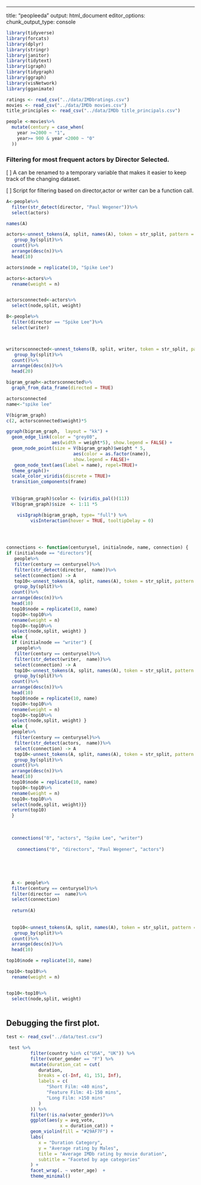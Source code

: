 ---
title: "peopleeda"
output: html_document
editor_options: 
  chunk_output_type: console


```r
library(tidyverse)
library(forcats)
library(dplyr)
library(stringr)
library(janitor)
library(tidytext)
library(igraph)
library(tidygraph)
library(ggraph)
library(visNetwork)
library(gganimate)
```


```r
ratings <- read_csv("../data/IMDbratings.csv")
movies <- read_csv("../data/IMDb movies.csv")
title_principles <- read_csv("../data/IMDb title_principals.csv")
```

```r
people <-movies%>%
  mutate(century = case_when(
    year >=2000 ~ "1",
    year>= 900 & year <2000 ~ "0"
  ))  


```

 
### Filtering for most frequent actors by Director Selected.

[ ] A can be renamed to a temporary variable that makes it easier to keep track of the changing dataset. 

[ ] Script for filtering based on director,actor or writer can be a function call. 
```r
A<-people%>%
  filter(str_detect(director, "Paul Wegener"))%>%
  select(actors)

names(A)

actors<-unnest_tokens(A, split, names(A), token = str_split, pattern = ",")%>%
   group_by(split)%>%
  count()%>%
  arrange(desc(n))%>%
  head(10)

actors$node = replicate(10, "Spike Lee")

actors<-actors%>%
  rename(weight = n)


actorsconnected<-actors%>%
  select(node,split, weight)

B<-people%>%
  filter(director == "Spike Lee")%>%
  select(writer)



writorsconnected<-unnest_tokens(B, split, writer, token = str_split, pattern = ",")%>%
   group_by(split)%>%
  count()%>%
  arrange(desc(n))%>%
  head(20)

```


```r

bigram_graph<-actorsconnected%>%
  graph_from_data_frame(directed = TRUE)

actorsconnected
name<-"spike lee"

V(bigram_graph)
c(2, actorsconnected$weight)*5

ggraph(bigram_graph,  layout = "kk") +
  geom_edge_link(color = "grey80",
                 aes(width = weight*5), show.legend = FALSE) +
  geom_node_point(size = V(bigram_graph)$weight * 5,
                         aes(color = as.factor(name)),
                         show.legend = FALSE)+
   geom_node_text(aes(label = name), repel=TRUE)+
  theme_graph()+
  scale_color_viridis(discrete = TRUE)+
  transition_components(frame)
  
  
  V(bigram_graph)$color <- (viridis_pal()(11))
  V(bigram_graph)$size  <- 1:11 *5

    visIgraph(bigram_graph, type= "full") %>%
         visInteraction(hover = TRUE, tooltipDelay = 0)
  



connections <- function(centurysel, initialnode, name, connection) { 
if (initialnode == "directors"){
   people%>%
   filter(century == centurysel)%>%
   filter(str_detect(director,  name))%>%
   select(connection) -> A
   top10<-unnest_tokens(A, split, names(A), token = str_split, pattern = ",")%>%
   group_by(split)%>%
  count()%>%
  arrange(desc(n))%>%
  head(10)
  top10$node = replicate(10, name)
  top10<-top10%>%
  rename(weight = n)
  top10<-top10%>%
  select(node,split, weight) }
  else {
  if (initialnode == "writer") {
    people%>%
   filter(century == centurysel)%>%
   filter(str_detect(writer,  name))%>%
   select(connection) -> A
   top10<-unnest_tokens(A, split, names(A), token = str_split, pattern = ",")%>%
   group_by(split)%>%
  count()%>%
  arrange(desc(n))%>%
  head(10)
  top10$node = replicate(10, name)
  top10<-top10%>%
  rename(weight = n)
  top10<-top10%>%
  select(node,split, weight) }
  else {
  people%>%
   filter(century == centurysel)%>%
   filter(str_detect(actors,  name))%>%
   select(connection) -> A
   top10<-unnest_tokens(A, split, names(A), token = str_split, pattern = ",")%>%
   group_by(split)%>%
  count()%>%
  arrange(desc(n))%>%
  head(10)
  top10$node = replicate(10, name)
  top10<-top10%>%
  rename(weight = n)
  top10<-top10%>%
  select(node,split, weight)}}
  return(top10)
  }
  
  
  
  connections("0", "actors", "Spike Lee", "writer")
  
    connections("0", "directors", "Paul Wegener", "actors")
    
   
  
  
  
  A <- people%>%
  filter(century == centurysel)%>%
  filter(director ==  name)%>%
  select(connection)
  
  return(A)
  
  
  top10<-unnest_tokens(A, split, names(A), token = str_split, pattern = ",")%>%
   group_by(split)%>%
  count()%>%
  arrange(desc(n))%>%
  head(10)

top10$node = replicate(10, name)

top10<-top10%>%
  rename(weight = n)


top10<-top10%>%
  select(node,split, weight) 
  
```


## Debugging the first plot.


```r
test <- read_csv("../data/test.csv")

 test %>%
         filter(country %in% c("USA", "UK")) %>%
         filter(voter_gender == "F") %>%
         mutate(duration_cat = cut(
            duration,
            breaks = c(-Inf, 41, 151, Inf),
            labels = c(
               "Short Film: <40 mins",
               "Feature Film: 41-150 mins",
               "Long Film: >150 mins"
            )
         )) %>%
         filter(!is.na(voter_gender))%>%
         ggplot(aes(y = avg_vote,
                    x = duration_cat)) +
         geom_violin(fill = "#29AF7F") +
         labs(
            x = "Duration Category",
            y = "Average rating by Males",
            title = "Average IMDb rating by movie duration",
            subtitle = "Faceted by age categories"
         ) +
         facet_wrap(. ~ voter_age)  +
         theme_minimal()
```

